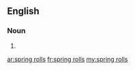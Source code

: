 ==English==

===Noun===
{{head|en|plural}}

# {{plural of|spring roll|lang=en|nocat=1}}

[[ar:spring rolls]]
[[fr:spring rolls]]
[[my:spring rolls]]